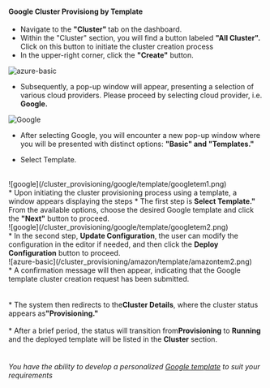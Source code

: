 #### Google Cluster Provisiong by Template

- Navigate to the <b>"Cluster" </b>tab on the dashboard.
- Within the "Cluster" section, you will find a button labeled <b>"All Cluster".</b> Click on this button to initiate the cluster creation process
- In the upper-right corner, click the <b>"Create"</b> button.

![azure-basic](/cluster_provisioning/azure/azurebasic1.jpg)

- Subsequently, a pop-up window will appear, presenting a selection of various cloud providers. Please proceed by selecting cloud provider, i.e.<b> Google.</b>

![Google](/secret/google/google10.png)

- After selecting Google, you will encounter a new pop-up window where you will be presented with  distinct options: <b>"Basic"  and "Templates."</b>
* Select Template.
<br />
![google](/cluster_provisioning/google/template/googletem1.png)
<br />
 * Upon initiating the cluster provisioning process using a template, a window appears displaying the steps
 * The first step is <b>Select Template." </b>From the available options, choose the desired Google template and click the <b>"Next"</b> button to proceed.
 
<br />
![google](/cluster_provisioning/google/template/googletem2.png)
<br />
 * In the second step, <b>Update Configuration</b>, the user can modify the configuration in the editor if needed, and then click the <b>Deploy Configuration</b> button to proceed.
<br />
![azure-basic](/cluster_provisioning/amazon/template/amazontem2.png)
<br />
*  A confirmation message will then appear, indicating that the Google template cluster creation request has been submitted.
<br />

<br />

<br />
* The system then redirects to the<b>Cluster Details</b>, where the cluster status appears as<b>"Provisioning."</b>
<br />

<br />
* After a brief period, the status will transition from<b>Provisioning</b> to <b>Running </b>and the deployed template will be listed in the <b> Cluster</b> section.
<br />

<br />



###### You have the ability to develop a personalized [Google template](/template/create_template/google) to suit your requirements